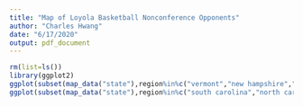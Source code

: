 ```yaml
---
title: "Map of Loyola Basketball Nonconference Opponents"
author: "Charles Hwang"
date: "6/17/2020"
output: pdf_document
---
```


```r
rm(list=ls())
library(ggplot2)
ggplot(subset(map_data("state"),region%in%c("vermont","new hampshire","illinois")))+geom_polygon(aes(long,lat,group=group),fill="white",color="black")+coord_fixed(1.3)+geom_point(data=data.frame(long=c(-73.194705,-72.283333,-87.621389),lat=c(44.470264,43.703056,41.853611),stringsAsFactors=FALSE),aes(long,lat),fill="black",size=2)+labs(color="Schedule",x="Longitude (in degrees)",y="Latitude (in degrees)",title="Locations of Loyola Ramblers Women's Basketball Road Games",subtitle="2020-21 Season, Nonconference Schedule")+geom_point(data=data.frame(long=c(-73.194705,-72.283333,-87.621389),lat=c(44.470264,43.703056,41.853611),stringsAsFactors=FALSE),aes(long,lat,color=c("1?/?? Vermont","1?/?? Dartmouth","12/?? DePaul")),size=1)+scale_colour_manual(values=c("1?/?? Vermont"="green4","1?/?? Dartmouth"="darkgreen","12/?? DePaul"="blue"))
ggplot(subset(map_data("state"),region%in%c("south carolina","north carolina","illinois")))+geom_polygon(aes(long,lat,group=group),fill="white",color="black")+coord_fixed(1.3)+geom_point(data=data.frame(long=c(-79.015556,-80.840521,-87.621389),lat=c(33.799167,35.499278,41.853611),stringsAsFactors=FALSE),aes(long,lat),fill="black",size=2)+labs(color="Schedule",x="Longitude (in degrees)",y="Latitude (in degrees)",title="Loyola Ramblers Men's Basketball Road & Neutral Games",subtitle="2020-21 Season, Nonconference Schedule")+geom_point(data=data.frame(long=c(-79.015556,-80.840521,-87.621389),lat=c(33.799167,35.499278,41.853611),stringsAsFactors=FALSE),aes(long,lat,color=c("11/19,20,22 MBI","1?/?? Davidson","12/13 DePaul")),size=1)+scale_colour_manual(values=c("11/19,20,22 MBI"="skyblue","1?/?? Davidson"="red3","12/13 DePaul"="blue"))
```

